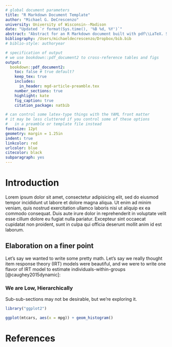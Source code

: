 ```yaml
---
# global document parameters
title: "R Markdown Document Template"
author: "Michael G. DeCrescenzo"
university: University of Wisconsin--Madison
date: "Updated `r format(Sys.time(), '%B %d, %Y')`"
abstract: "Abstract for an R Markdown document built with pdf\\LaTeX. Styles are similar to the pdf\\LaTeX\\ template. We additionally control title styles using `{titling}`. Many stylistic options are currently controlled globally by the main file's `YAML` header when they could probably be contained within an `include-header` argument in an `_output.yml` file."
bibliography: /Users/michaeldecrescenzo/Dropbox/bib.bib
# biblio-style: authoryear

# specification of output
# we use bookdown::pdf_document2 to cross-reference tables and figs
output: 
  bookdown::pdf_document2: 
    toc: false # true default?
    keep_tex: true
    includes: 
      in_header: mgd-article-preamble.tex
    number_sections: true
    highlight: kate
    fig_caption: true
    citation_package: natbib

# can control some latex-type things with the YAML front matter
# it may be less cluttered if you control some of these options 
#   in a preamble or template file instead
fontsize: 12pt
geometry: margin = 1.25in
indent: true
linkcolor: red 
urlcolor: blue 
citecolor: black
subparagraph: yes
---
```


# Introduction

Lorem ipsum dolor sit amet, consectetur adipisicing elit, sed do eiusmod
tempor incididunt ut labore et dolore magna aliqua. Ut enim ad minim veniam,
quis nostrud exercitation ullamco laboris nisi ut aliquip ex ea commodo
consequat. Duis aute irure dolor in reprehenderit in voluptate velit esse
cillum dolore eu fugiat nulla pariatur. Excepteur sint occaecat cupidatat non
proident, sunt in culpa qui officia deserunt mollit anim id est laborum.


## Elaboration on a finer point 

Let's say we wanted to write some pretty math. Let's say we really thought item response theory (IRT) models were beautiful, and we were to write one flavor of IRT model to estimate individuals-within-groups [@caughey2015dynamic]:

\begin{align}
  \mathrm{Pr}\left( y_{ij} = 1 \right)
  &=
  \Phi \left[
    \beta_{j} \left( \theta_{i} - \alpha_{j} \right)
  \right] \\
  \theta_{i} &\sim \mathrm{Normal}\left(\bar{\theta}_{g[i]}, \sigma_{g[i]} \right)
\end{align}

### We are Low, Hierarchically

Sub-sub-sections may not be desirable, but we're exploring it.

```r
library("ggplot2")

ggplot(mtcars, aes(x = mpg)) + geom_histogram()
```

<!-- \newpage -->

# References
